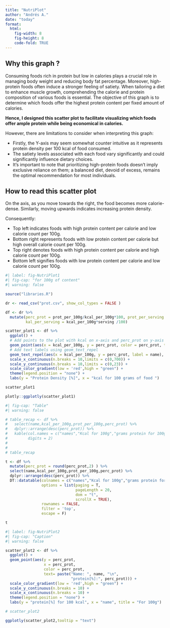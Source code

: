 ```yaml
---
title: "NutriPlot"
author: "Andrés A."
date: "today"
format: 
  html:
    fig-width: 8
    fig-height: 8
    code-fold: TRUE
---
```


## Why this graph ?

 
Consuming foods rich in protein but low in calories plays a crucial role in managing body weight and reducing body fat percentage. Moreover, high-protein foods often induce a stronger feeling of satiety. When tailoring a diet to enhance muscle growth, comprehending the calorie and protein composition of various foods is essential. The objective of this graph is to determine which foods offer the highest protein content per fixed amount of calories.

**Hence, I designed this scatter plot to facilitate visualizing which foods offer ample protein while being economical in calories.**

However, there are limitations to consider when interpreting this graph:  

- Firstly, the Y-axis may seem somewhat counter intuitive as it represents protein density per 100 kcal of food consumed.  
- The satiety levels associated with each food vary significantly and could significantly influence dietary choices.  
- It's important to note that prioritizing high-protein foods doesn't imply exclusive reliance on them; a balanced diet, devoid of excess, remains the optimal recommendation for most individuals.  


## How to read this scatter plot

On the axis, as you move towards the right, the food becomes more calorie-dense. Similarly, moving upwards indicates increasing protein density.

Consequently:

-   Top left indicates foods with high protein content per calorie and low calorie count per 100g.\
-   Bottom right represents foods with low protein content per calorie but high overall calorie count per 100g.\
-   Top right denotes foods with high protein content per calorie and high calorie count per 100g.\
-   Bottom left signifies foods with low protein content per calorie and low calorie count per 100g.

```r
#| label: fig-NutriPlot1
#| fig-cap: "for 100g of content"
#| warning: false

source("libraries.R")

dr <- read_csv("prot.csv", show_col_types = FALSE )

df <- dr %>% 
  mutate(perc_prot = prot_per_100g/kcal_per_100g*100, prot_per_serving = prot_per_100g *serving /100,
         kal_per_serving = kcal_per_100g*serving /100)

scatter_plot1 <- df %>% 
  ggplot() +
  # Add points to the plot with kcal on x-axis and perc_prot on y-axis
  geom_point(aes(x = kcal_per_100g, y = perc_prot, color = perc_prot, text = name)) +    
  # Add text labels using geom_text_repel
  geom_text_repel(aes(x = kcal_per_100g, y = perc_prot, label = name), force = 6) +  
  scale_x_continuous(n.breaks = 10,limits = c(0,700)) +
  scale_y_continuous(n.breaks = 10,limits = c(0,23)) +
  scale_color_gradient(low = 'red',high = "green") +
  theme(legend.position = "none") +
  labs(y = "Protein Density [%]", x = "kcal for 100 grams of food ")    

scatter_plot1

plotly::ggplotly(scatter_plot1)

```

```r
#| fig-cap: "Table"
#| warning: false

# table_recap <- df %>% 
#   select(name,kcal_per_100g,prot_per_100g,perc_prot) %>% 
#   dplyr::arrange(desc(perc_prot)) %>% 
#   kable(col.names = c("names","Kcal for 100g","grams protein for 100g of food","Protein Density [%]"),
#         digits = 2)
# 
# 
# table_recap

t <- df %>% 
  mutate(perc_prot = round(perc_prot,2) ) %>% 
  select(name,kcal_per_100g,prot_per_100g,perc_prot) %>% 
  dplyr::arrange(desc(perc_prot)) %>% 
  DT::datatable(colnames = c("names","Kcal for 100g","grams protein for 100g of food","Protein Density [%]"),
                options = list(paging = T, 
                               pageLength = 20,
                               dom = "t",
                               scrollX = TRUE),
                rownames = FALSE,
                filter = 'top',
                escape = F)

t

```

```r
#| label: fig-NutriPlot2
#| fig-cap: "Caption"
#| warning: false

scatter_plot2 <- df %>%
  ggplot() +
  geom_point(aes(y = perc_prot, 
                 x = perc_prot,
                 color = perc_prot,
                 text= paste("Name: ", name, "\n",
                             "protein[%]:", perc_prot))) +
  scale_color_gradient(low = 'red',high = "green") +
  scale_y_continuous(n.breaks = 10) +
  scale_x_continuous(n.breaks = 10) +
  theme(legend.position = "none") +
  labs(y = "protein[%] for 100 kcal", x = "name", title = "For 100g")       

# scatter_plot2

ggplotly(scatter_plot2,tooltip = "text")


```
